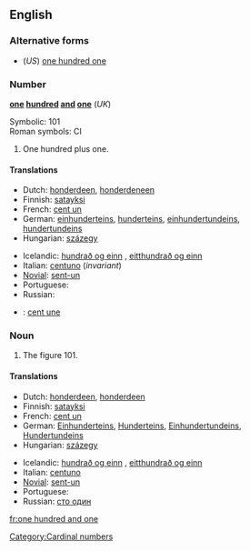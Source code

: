 ==English==

===Alternative forms===
* (''US'') [[one hundred one]]

===Number===
'''[[one]] [[hundred]] [[and]] [[one]]''' (''UK'')

Symbolic: 101<br>
Roman symbols: CI

# One hundred plus one.

====Translations====
{{trans-top|one hundred plus one}}
* Dutch: [[honderdeen]], [[honderdeneen]]
* Finnish: [[satayksi]]
* French: [[cent un]] {{m}}
* German: [[einhunderteins]], [[hunderteins]], [[einhundertundeins]], [[hundertundeins]]
* Hungarian: [[százegy]]
{{trans-mid}}
* Icelandic: [[hundrað og einn]] {{m}}, [[eitthundrað og einn]] {{m}}
* Italian: [[centuno]] (''invariant'')
* [[Novial]]: [[sent-un]]
* Portuguese: {{t|pt|cento e um}}
* Russian: {{t|ru|сто один|tr=sto odín}}
{{trans-bottom}}

{{checktrans-top}}
* {{ttbc|French}}: [[cent une]] {{f}}
{{checktrans-mid}}
{{checktrans-bottom}}

===Noun===
{{en-noun|sg=[[one]] [[hundred]] [[and]] [[one]]|-}}

# The figure 101.

====Translations====
{{trans-top|figure 101}}
* Dutch: [[honderdeen]], [[honderdeen]]
* Finnish: [[satayksi]]
* French: [[cent un]] {{m}}
* German: [[Einhunderteins]], [[Hunderteins]], [[Einhundertundeins]], [[Hundertundeins]]
* Hungarian: [[százegy]]
{{trans-mid}}
* Icelandic: [[hundrað og einn]] {{m}}, [[eitthundrað og einn]] {{m}}
* Italian: [[centuno]]
* [[Novial]]: [[sent-un]]
* Portuguese: {{t|pt|cento e um}}
* Russian: [[сто один]]
{{trans-bottom}}

[[Category:Cardinal numbers]]

[[fr:one hundred and one]]